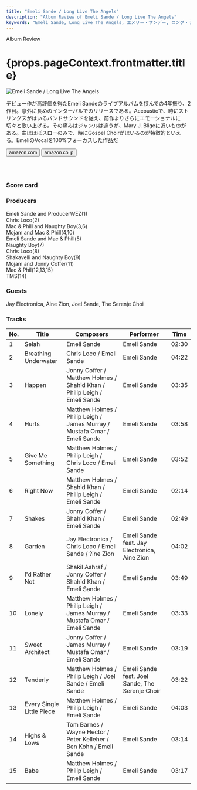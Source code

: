 ```yaml
---
title: "Emeli Sande / Long Live The Angels"
description: "Album Review of Emeli Sande / Long Live The Angels"
keywords: "Emeli Sande, Long Live The Angels, エメリー・サンデー, ロング・ライブ・ザ・エンジェルズ"
---
```





<p className="largeP">Album Review</p>
<h1 className="h1--no--margin">{props.pageContext.frontmatter.title}</h1>

<Row  className="image-card-group">
	<Column colMd={3} colLg={4} noGutterMdLeft="">
       <ImageCard>

![Emeli Sande / Long Live The Angels](../../images/cd/emelisande2L.jpg)

</ImageCard>
	</Column>
	<Column colMd={4} colLg={8} noGutterMdLeft="">
	<p>
	デビュー作が高評価を得たEmeli Sandeのライブアルバムを挟んでの4年振り、2作目。意外に長めのインターバルでのリリースである。Accousticで、時にストリングスがはいるバンドサウンドを従え、前作よりさらにエモーショナルに切々と歌い上げる。その痛みはジャンルは違うが、Mary J. Bligeに近いものがある。曲はほぼスローのみで、時にGospel Choirがはいるのが特徴的といえる。EmeliのVocalを100%フォーカスした作品だ
	</p>
    <div>
	  <Button className="button-right-mergin"  href="https://amzn.to/2FoVz01" renderIcon={ArrowUpRight} size='sm' kind='primary'>
      amazon.com
    </Button>
    <Button className="button-right-mergin"  href="https://amzn.to/30XYxRo" renderIcon={ArrowUpRight} size='sm' kind='secondary'>
      amazon.co.jp
    </Button>
	</div>
	<a href="https://geo.music.apple.com/jp/album/long-live-the-angels-deluxe/1440896806?mt=1&app=music&ls=1&at=11lcug" style="display:inline-block;overflow:hidden;background:url(https://linkmaker.itunes.apple.com/ja-jp/lockup.svg?releaseDate=2016-11-11&kind=album&bubble=apple_music&style=mono-black) no-repeat;width:180px;height:45px;"></a>
	</Column>
</Row>
<Row >
	<Column colMd={4} colLg={4} noGutterMdLeft="">
<div>
  <h3>Score card</h3>
	<SliderJS1 value="5" />
  <SliderJS2 value="2" />
	<SliderJS3 value="1" />
  <SliderJS4 value="8" />
</div>
</Column>
<Column colMd={8} colLg={8} noGutterMdLeft="">
<div>
<h3>Producers</h3>
<p>
	Emeli Sande and ProducerWEZ(1)
	<br/>Chris Loco(2)
	<br/>Mac & Phill and Naughty Boy(3,6)
	<br/>Mojam and Mac & Phill(4,10)
	<br/>Emeli Sande and Mac & Phill(5)
	<br/>Naughty Boy(7)
	<br/>Chris Loco(8)
	<br/>Shakavelli and Naughty Boy(9)
	<br/>Mojam and Jonny Coffer(11)
	<br/>Mac & Phil(12,13,15)
	<br/>TMS(14)
</p>
<h3>Guests</h3>
<p>
	Jay Electronica, Aine Zion, Joel Sande, The Serenje Choi
</p>
</div>
</Column>
</Row>

<h3>Tracks</h3>

| No. | Title                     | Composers                                                                 | Performer                                       | Time  |
| --- | ------------------------- | ------------------------------------------------------------------------- | ----------------------------------------------- | ----- |
| 1   | Selah                     | Emeli Sande                                                               | Emeli Sande                                     | 02:30 |
| 2   | Breathing Underwater      | Chris Loco / Emeli Sande                                                  | Emeli Sande                                     | 04:22 |
| 3   | Happen                    | Jonny Coffer / Matthew Holmes / Shahid Khan / Philip Leigh / Emeli Sande  | Emeli Sande                                     | 03:35 |
| 4   | Hurts                     | Matthew Holmes / Philip Leigh / James Murray / Mustafa Omar / Emeli Sande | Emeli Sande                                     | 03:58 |
| 5   | Give Me Something         | Matthew Holmes / Philip Leigh / Chris Loco / Emeli Sande                  | Emeli Sande                                     | 03:52 |
| 6   | Right Now                 | Matthew Holmes / Shahid Khan / Philip Leigh / Emeli Sande                 | Emeli Sande                                     | 02:14 |
| 7   | Shakes                    | Jonny Coffer / Shahid Khan / Emeli Sande                                  | Emeli Sande                                     | 02:49 |
| 8   | Garden                    | Jay Electronica / Chris Loco / Emeli Sande / ?ine Zion                    | Emeli Sande feat. Jay Electronica, Aine Zion    | 04:02 |
| 9   | I'd Rather Not            | Shakil Ashraf / Jonny Coffer / Shahid Khan / Emeli Sande                  | Emeli Sande                                     | 03:49 |
| 10  | Lonely                    | Matthew Holmes / Philip Leigh / James Murray / Mustafa Omar / Emeli Sande | Emeli Sande                                     | 03:33 |
| 11  | Sweet Architect           | Jonny Coffer / James Murray / Mustafa Omar / Emeli Sande                  | Emeli Sande                                     | 03:19 |
| 12  | Tenderly                  | Matthew Holmes / Philip Leigh / Joel Sande / Emeli Sande                  | Emeli Sande fest. Joel Sande, The Serenje Choir | 03:22 |
| 13  | Every Single Little Piece | Matthew Holmes / Philip Leigh / Emeli Sande                               | Emeli Sande                                     | 04:03 |
| 14  | Highs & Lows              | Tom Barnes / Wayne Hector / Peter Kelleher / Ben Kohn / Emeli Sande       | Emeli Sande                                     | 03:14 |
| 15  | Babe                      | Matthew Holmes / Philip Leigh / Emeli Sande                               | Emeli Sande                                     | 03:17 |
